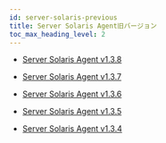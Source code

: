 ```yaml
---
id: server-solaris-previous
title: Server Solaris Agent旧バージョン
toc_max_heading_level: 2
---
```


* [Server Solaris Agent v1.3.8](server-solaris-1_3_8)

* [Server Solaris Agent v1.3.7](server-solaris-1_3_7)

* [Server Solaris Agent v1.3.6](server-solaris-1_3_6)

* [Server Solaris Agent v1.3.5](server-solaris-1_3_5)

* [Server Solaris Agent v1.3.4](server-solaris-1_3_4)